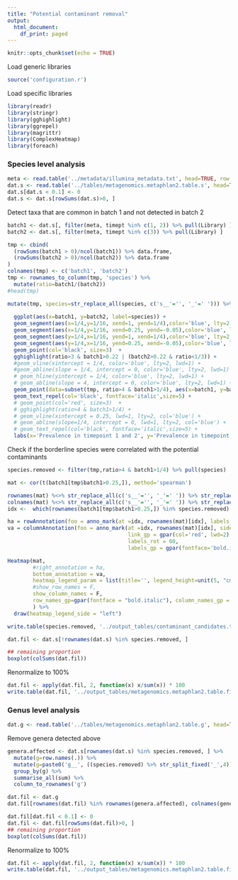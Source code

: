 ```yaml
---
title: "Potential contaminant removal"
output:
  html_document:
    df_print: paged
---
```


```r
knitr::opts_chunk$set(echo = TRUE)
```

Load generic libraries
```r
source('configuration.r')
```

Load specific libraries
```r
library(readr)
library(stringr)
library(gghighlight)
library(ggrepel)
library(magrittr)
library(ComplexHeatmap)
library(foreach)
```

### Species level analysis

```r
meta <- read.table('../metadata/illumina_metadata.txt', head=TRUE, row.names=2)
dat.s <- read.table('../tables/metagenomics.metaphlan2.table.s', head=TRUE, row.names=1)
dat.s[dat.s < 0.1] <- 0
dat.s <- dat.s[rowSums(dat.s)>0, ]
```

Detect taxa that are common in batch 1 and not detected in batch 2

```r
batch1 <- dat.s[, filter(meta, timept %in% c(1, 2)) %>% pull(Library) ]
batch2 <- dat.s[, filter(meta, timept %in% c(3)) %>% pull(Library) ]

tmp <- cbind(
  (rowSums(batch1 > 0)/ncol(batch1)) %>% data.frame,
  (rowSums(batch2 > 0)/ncol(batch2)) %>% data.frame
) 
colnames(tmp) <- c('batch1', 'batch2')
tmp <- rownames_to_column(tmp, 'species') %>% 
  mutate(ratio=batch1/(batch2)) 
#head(tmp)

mutate(tmp, species=str_replace_all(species, c('s__'='', '_'=' '))) %>% 
  
  ggplot(aes(x=batch1, y=batch2, label=species)) + 
  geom_segment(aes(x=1/4,y=1/16, xend=1, yend=1/4),color='blue', lty=2, lwd=1) + 
  geom_segment(aes(x=1/4,y=1/16, xend=0.25, yend=-0.05),color='blue', lty=2, lwd=1) + 
  geom_segment(aes(y=1/4,x=1/16, yend=1, xend=1/4),color='blue', lty=2, lwd=1) + 
  geom_segment(aes(y=1/4,x=1/16, yend=0.25, xend=-0.05),color='blue', lty=2, lwd=1) + 
  geom_point(col='black', size=3)  + 
  gghighlight(ratio>3 & batch1>0.22 | (batch2>0.22 & ratio<1/3)) +
  #geom_vline(xintercept = 1/4, color='blue', lty=2, lwd=1) + 
  #geom_abline(slope = 1/4, intercept = 0, color='blue', lty=2, lwd=1) + 
  # geom_hline(yintercept = 1/4, color='blue', lty=2, lwd=1) + 
  # geom_abline(slope = 4, intercept = 0, color='blue', lty=2, lwd=1) + 
  geom_point(data=subset(tmp, ratio>4 & batch1>1/4), aes(x=batch1, y=batch2), col='red', inherit.aes = F, size=4) + 
  geom_text_repel(col='black', fontface='italic',size=5) + 
  # geom_point(col='red', size=3)  + 
  # gghighlight(ratio>4 & batch1>1/4) +
  # geom_vline(xintercept = 0.25, lwd=1, lty=2, col='blue') + 
  # geom_abline(slope=1/4, intercept = 0, lwd=1, lty=2, col='blue') +
  # geom_text_repel(col='black', fontface='italic',size=5) + 
  labs(x='Prevalence in timepoint 1 and 2', y='Prevalence in timepoint 3')
```

Check if the borderline species were correlated with the potential contaminants
```r
species.removed <- filter(tmp,ratio>4 & batch1>1/4) %>% pull(species)

mat <- cor(t(batch1[tmp$batch1>0.25,]), method='spearman')

rownames(mat) %<>% str_replace_all(c('s__'='', '_'=' ')) %>% str_replace('[a-z]+ ', '. ')
colnames(mat) %<>% str_replace_all(c('s__'='', '_'=' ')) %>% str_replace('[a-z]+ ', '. ')
idx <-  which(rownames(batch1[tmp$batch1>0.25,]) %in% species.removed)

ha = rowAnnotation(foo = anno_mark(at =idx, rownames(mat)[idx], labels_gp = gpar(fontface='bold.italic')))
va = columnAnnotation(foo = anno_mark(at =idx, rownames(mat)[idx], side='bottom', 
                                      link_gp = gpar(col='red', lwd=2) ,
                                      labels_rot = 60,
                                      labels_gp = gpar(fontface='bold.italic', col='red', fontsize=20)))

Heatmap(mat, 
        #right_annotation = ha, 
        bottom_annotation = va,
        heatmap_legend_param = list(title='', legend_height=unit(5, "cm"), labels_gp=gpar(fontsize=15)), 
        #show_row_names = F, 
        show_column_names = F,
        row_names_gp=gpar(fontface = "bold.italic"), column_names_gp = gpar(fontface = "bold.italic")
        ) %>% 
  draw(heatmap_legend_side = "left")
```



```r
write.table(species.removed, '../output_tables/contaminant_candidates.txt', quote=F, row.names = F, col.names = F)

dat.fil <- dat.s[!rownames(dat.s) %in% species.removed, ] 

## remaining proportion
boxplot(colSums(dat.fil))
```


Renormalize to 100%

```r
dat.fil <- apply(dat.fil, 2, function(x) x/sum(x)) * 100
write.table(dat.fil, '../output_tables/metagenomics.metaphlan2.table.filtered.s', sep='\t', row.names = TRUE, col.names = NA, quote=F)
```

### Genus level analysis

```r
dat.g <- read.table('../tables/metagenomics.metaphlan2.table.g', head=TRUE, row.names=1)
```

Remove genera detected above

```r
genera.affected <- dat.s[rownames(dat.s) %in% species.removed, ] %>% 
  mutate(g=row.names(.)) %>% 
  mutate(g=paste0('g__', ((species.removed) %>% str_split_fixed('_',4))[,3]) %>% str_replace("g__Propionibacterium", "g__Siphoviridae_noname")) %>% 
  group_by(g) %>% 
  summarise_all(sum) %>% 
  column_to_rownames('g')

dat.fil <- dat.g
dat.fil[rownames(dat.fil) %in% rownames(genera.affected), colnames(genera.affected)] <- dat.fil[rownames(dat.fil) %in% rownames(genera.affected), colnames(genera.affected)] - genera.affected

dat.fil[dat.fil < 0.1] <- 0
dat.fil <- dat.fil[rowSums(dat.fil)>0, ]
## remaining proportion
boxplot(colSums(dat.fil))
```

Renormalize to 100%

```r
dat.fil <- apply(dat.fil, 2, function(x) x/sum(x)) * 100
write.table(dat.fil, '../output_tables/metagenomics.metaphlan2.table.filtered.g', sep='\t', row.names = TRUE, col.names = NA, quote=F)
```